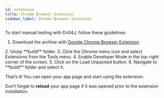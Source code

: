 ```yaml
---
id: extension
title: Chrome Browser Extension
sidebar_label: Chrome Browser Extension
---
```


To start manual testing with Drill4J, follow these guidelines:
1. Download the archive with <a href='https://github.com/Drill4J/browser-extension/releases/' target="_black">
    Google Chrome Browser Extension
<ExternalLinkIcon/>
</a> 
2. Unzip **build** folder.
3. Click the Chrome menu icon and select Extensions from the Tools menu.
4. Enable Developer Mode in the top-right corner of the screen.
5. Click on the Load Unpacked button.
6. Navigate to **build** folder and select it.

That’s it! You can open your app page and start using the extension.
<AdditionalInformation className="space-y-2">

Don’t forget to **reload** your app page if it was opened prior to the extension installation.
</AdditionalInformation>

